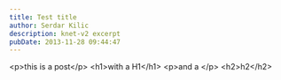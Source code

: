 ```yaml
---
title: Test title
author: Serdar Kilic
description: knet-v2 excerpt
pubDate: 2013-11-28 09:44:47
---
```


&lt;p&gt;this is a post&lt;/p&gt; &lt;h1&gt;with a H1&lt;/h1&gt; &lt;p&gt;and a &lt;/p&gt; &lt;h2&gt;h2&lt;/h2&gt;